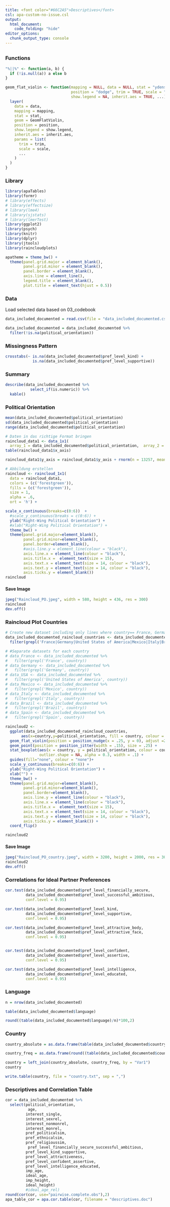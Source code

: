 ```yaml
---
title: <font color="#66C2A5">Descriptives</font>
csl: apa-custom-no-issue.csl
output: 
  html_document:
    code_folding: "hide"
editor_options: 
  chunk_output_type: console
---
```


## {.tabset}

### Functions
```r
"%||%" <- function(a, b) {
  if (!is.null(a)) a else b
}

geom_flat_violin <- function(mapping = NULL, data = NULL, stat = "ydensity",
                             position = "dodge", trim = TRUE, scale = "area",
                             show.legend = NA, inherit.aes = TRUE, ...) {
  layer(
    data = data,
    mapping = mapping,
    stat = stat,
    geom = GeomFlatViolin,
    position = position,
    show.legend = show.legend,
    inherit.aes = inherit.aes,
    params = list(
      trim = trim,
      scale = scale,
      ...
    )
  )
}
```

### Library
```r
library(apaTables)
library(formr)
# library(effects)
# library(effectsize)
# library(lme4)
# library(sjstats)
# library(lmerTest)
library(ggplot2)
library(psych)
library(knitr)
library(dplyr)
library(jtools)
library(raincloudplots)

apatheme = theme_bw() +
  theme(panel.grid.major = element_blank(),
        panel.grid.minor = element_blank(),
        panel.border = element_blank(),
        axis.line = element_line(),
        legend.title = element_blank(),
        plot.title = element_text(hjust = 0.5))

```

### Data
Load selected data based on 03_codebook
```r
data_included_documented = read.csv(file = "data_included_documented.csv")[,-1]

data_included_documented = data_included_documented %>%
  filter(!is.na(political_orientation))
```

### Missingness Pattern {.tabset}
```r
crosstabs(~ is.na(data_included_documented$pref_level_kind) +
            is.na(data_included_documented$pref_level_supportive))
```

### Summary {.tabset .active}
```r
describe(data_included_documented %>%
           select_if(is.numeric)) %>%
  kable()
```

### Political Orientation {.tabset}
```r
mean(data_included_documented$political_orientation)
sd(data_included_documented$political_orientation)
range(data_included_documented$political_orientation)

# Daten in das richtige Format bringen
raincloud_data1 <- data_1x1(
  array_1 = data_included_documented$political_orientation,  array_2 = data_included_documented$political_orientation)
table(raincloud_data1$x_axis)

raincloud_data1$y_axis = raincloud_data1$y_axis + rnorm(n = 13257, mean = 0, sd = 0.02)

# Abbildung erstellen
raincloud <- raincloud_1x1(
  data = raincloud_data1, 
  colors = (c('forestgreen')), 
  fills = (c('forestgreen')), 
  size = 1, 
  alpha = .6, 
  ort = 'h') +

scale_x_continuous(breaks=c(0:6))  +
  #scale_y_continuous(breaks = c(0:6)) +
  ylab("Right-Wing Political Orientation") +
  #xlab("Right-Wing Political Orientation") +
  theme_bw() +
  theme(panel.grid.major=element_blank(),
        panel.grid.minor=element_blank(),
        panel.border=element_blank(),
        #axis.line.y = element_line(colour = "black"), 
        axis.line.x = element_line(colour = "black"), 
        axis.title.x =  element_text(size = 15),
        axis.text.x = element_text(size = 14, colour = "black"),
        axis.text.y = element_text(size = 14, colour = "black"),
        axis.ticks.y = element_blank())
raincloud

```

#### Save Image
```r
jpeg("Raincloud_PO.jpeg", width = 580, height = 436, res = 300)
raincloud
dev.off()
```

### Raincloud Plot Countries 
```r
# Create new dataset including only lines where country== France, Germany, USA, Mexico, Italy, Brazil, Spain
data_included_documented_raincloud_countries <- data_included_documented %>%
  filter(grepl('France|Germany|United States of America|Mexico|Italy|Brazil|Spain', country))

# #Separate datasets for each country
# data_France <- data_included_documented %>% 
#   filter(grepl('France', country))
# data_Germany <- data_included_documented %>% 
#   filter(grepl('Germany', country)) 
# data_USA <- data_included_documented %>% 
#   filter(grepl('United States of America', country))
# data_Mexico <- data_included_documented %>% 
#   filter(grepl('Mexico', country))
# data_Italy <- data_included_documented %>% 
#   filter(grepl('Italy', country))
# data_Brazil <- data_included_documented %>% 
#   filter(grepl('Brazil', country))
# data_Spain <- data_included_documented %>% 
#   filter(grepl('Spain', country))

raincloud2 <-
  ggplot(data_included_documented_raincloud_countries,
       aes(x=country,y=political_orientation, fill = country, colour = country)) +
  geom_flat_violin(position = position_nudge(x = .25, y = 0), adjust =2, trim = TRUE) +
  geom_point(position = position_jitter(width = .15), size = .25) +
  stat_boxplot(aes(x = country, y = political_orientation, colour = country),
               outlier.shape = NA, alpha = 0.3, width = .1) +
  guides(fill="none", colour = "none")+
  scale_y_continuous(breaks=c(0:6)) +
  ylab("Right-Wing Political Orientation") +
  xlab("") +
  theme_bw() +
  theme(panel.grid.major=element_blank(),
        panel.grid.minor=element_blank(),
        panel.border=element_blank(),
        axis.line.y = element_line(colour = "black"), 
        axis.line.x = element_line(colour = "black"), 
        axis.title.x =  element_text(size = 15),
        axis.text.x = element_text(size = 14, colour = "black"),
        axis.text.y = element_text(size = 14, colour = "black"),
        axis.ticks.y = element_blank()) +
  coord_flip() 

raincloud2
```

#### Save Image
```r
jpeg("Raincloud_PO_country.jpeg", width = 3200, height = 2000, res = 300)
raincloud2
dev.off()
```

### Correlations for Ideal Partner Preferences {.tabset}
```r
cor.test(data_included_documented$pref_level_financially_secure,
         data_included_documented$pref_level_successful_ambitious,
         conf.level = 0.95)

cor.test(data_included_documented$pref_level_kind,
         data_included_documented$pref_level_supportive,
         conf.level = 0.95)

cor.test(data_included_documented$pref_level_attractive_body,
         data_included_documented$pref_level_attractive_face,
         conf.level = 0.95)


cor.test(data_included_documented$pref_level_confident,
         data_included_documented$pref_level_assertive,
         conf.level = 0.95)

cor.test(data_included_documented$pref_level_intelligence,
         data_included_documented$pref_level_educated,
         conf.level = 0.95)
```

### Language {.tabset}
```r
n = nrow(data_included_documented)

table(data_included_documented$language)

round((table(data_included_documented$language)/n)*100,2)
```

### Country {.tabset}
```r
country_absolute = as.data.frame(table(data_included_documented$country))

country_freq = as.data.frame(round((table(data_included_documented$country)/n)*100,2))

country = left_join(country_absolute, country_freq, by = "Var1")
country

write.table(country, file = "country.txt", sep = ",")
```

### Descriptives and Correlation Table {.tabset}
```r
cor = data_included_documented %>%
  select(political_orientation,
          age,
         interest_single,
         interest_sexrel, 
         interest_nonmonrel, 
         interest_monrel, 
         pref_politicalsim, 
         pref_ethnicalsim, 
         pref_religioussim,
          pref_level_financially_secure_successful_ambitious,
         pref_level_kind_supportive, 
         pref_level_attractiveness, 
         pref_level_confident_assertive,
         pref_level_intelligence_educated, 
         imp_age, 
         ideal_age, 
         imp_height, 
         ideal_height) 
         #ideal_age_rel)
round(cor(cor, use="pairwise.complete.obs"),2)
apa_table_cor = apa.cor.table(cor, filename = "descriptives.doc")
```
